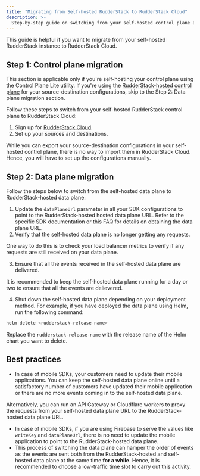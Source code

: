 ```yaml
---
title: "Migrating from Self-hosted RudderStack to RudderStack Cloud"
description: >-
  Step-by-step guide on switching from your self-hosted control plane and data plane to RudderStack Cloud.
---
```


This guide is helpful if you want to migrate from your self-hosted RudderStack instance to RudderStack Cloud.

## Step 1: Control plane migration

<div class="warningBlock">
This section is applicable only if you're self-hosting your control plane using the <Link to="https://www.rudderstack.com/docs/get-started/rudderstack-open-source/control-plane-lite/">Control Plane Lite</Link> utility. If you're using the <a href="https://app.rudderstack.com/signup?type=opensource">RudderStack-hosted control plane</a> for your source-destination configurations, skip to the <Link to="#step-2-data-plane-migration">Step 2: Data plane migration</Link> section.
</div>

Follow these steps to switch from your self-hosted RudderStack control plane to RudderStack Cloud:

1. Sign up for <a href="https://app.rudderstack.com/signup">RudderStack Cloud</a>.
2. Set up your sources and destinations.

<div class="infoBlock">
While you can <Link to="/get-started/rudderstack-open-source/control-plane-lite/#exporting-workspace-configuration">export your source-destination configurations</Link> in your self-hosted control plane, there is no way to import them in RudderStack Cloud. Hence, you will have to set up the configurations manually.
</div>

## Step 2: Data plane migration

Follow the steps below to switch from the self-hosted data plane to RudderStack-hosted data plane:

1. Update the `dataPlaneUrl` parameter in all your SDK configurations to point to the RudderStack-hosted hosted data plane URL. Refer to the specific <Link to="/sources/sdks/">SDK documentation</Link> or this <Link to="/get-started/rudderstack-open-source/data-plane-setup/#what-is-a-data-plane-url-where-do-i-get-it">FAQ</Link> for details on obtaining the data plane URL.
2. Verify that the self-hosted data plane is no longer getting any requests. 

<div class="infoBlock">
One way to do this is to check your load balancer metrics to verify if any requests are still received on your data plane.
</div>

3. Ensure that all the events received in the self-hosted data plane are delivered. 

<div class="infoBlock">
It is recommended to keep the self-hosted data plane running for a day or two to ensure that all the events are delievered.
</div>

4. Shut down the self-hosted data plane depending on your deployment method. For example, if you have deployed the data plane using Helm, run the following command:

```BASH
helm delete <rudderstack-release-name>
```

<div class="infoBlock">
Replace the <code class="inline-code">rudderstack-release-name</code> with the release name of the Helm chart you want to delete.
</div>

## Best practices

* In case of mobile SDKs, your customers need to update their mobile applications. You can keep the self-hosted data plane online until a satisfactory number of customers have updated their mobile application or there are no more events coming in to the self-hosted data plane. 

Alternatively, you can run an API Gateway or Cloudflare workers to proxy the requests from your self-hosted data plane URL to the RudderStack-hosted data plane URL.
* In case of mobile SDKs, if you are using Firebase to serve the values like `writeKey` and `dataPlaneUrl`, there is no need to update the mobile application to point to the RudderStack-hosted data plane.
* This process of switching the data plane can hamper the order of events as the events are sent both from the RudderStack-hosted and self-hosted data plane at the same time **for a while**. Hence, it is recommended to choose a low-traffic time slot to carry out this activity.

